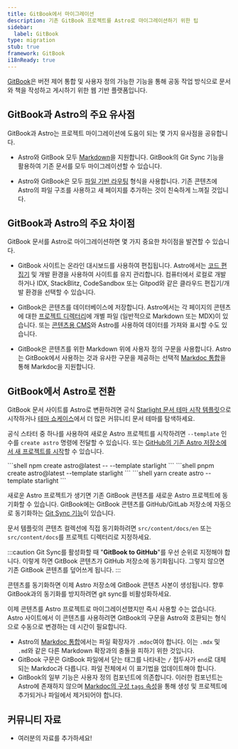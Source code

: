 ```yaml
---
title: GitBook에서 마이그레이션
description: 기존 GitBook 프로젝트를 Astro로 마이그레이션하기 위한 팁
sidebar:
  label: GitBook
type: migration
stub: true
framework: GitBook
i18nReady: true
---
```



[GitBook](https://gitbook.com)은 버전 제어 통합 및 사용자 정의 가능한 기능을 통해 공동 작업 방식으로 문서와 책을 작성하고 게시하기 위한 웹 기반 플랫폼입니다.

## GitBook과 Astro의 주요 유사점

GitBook과 Astro는 프로젝트 마이그레이션에 도움이 되는 몇 가지 유사점을 공유합니다.

- Astro와 GitBook 모두 [Markdown](/ko/guides/markdown-content/)을 지원합니다. GitBook의 Git Sync 기능을 활용하여 기존 문서를 모두 마이그레이션할 수 있습니다.

- Astro와 GitBook은 모두 [파일 기반 라우팅](/ko/guides/routing/) 형식을 사용합니다. 기존 콘텐츠에 Astro의 파일 구조를 사용하고 새 페이지를 추가하는 것이 친숙하게 느껴질 것입니다.

## GitBook과 Astro의 주요 차이점

GitBook 문서를 Astro로 마이그레이션하면 몇 가지 중요한 차이점을 발견할 수 있습니다.

- GitBook 사이트는 온라인 대시보드를 사용하여 편집됩니다. Astro에서는 [코드 편집기](/ko/editor-setup/) 및 개발 환경을 사용하여 사이트를 유지 관리합니다. 컴퓨터에서 로컬로 개발하거나 IDX, StackBlitz, CodeSandbox 또는 Gitpod와 같은 클라우드 편집기/개발 환경을 선택할 수 있습니다.

- GitBook은 콘텐츠를 데이터베이스에 저장합니다. Astro에서는 각 페이지의 콘텐츠에 대한 [프로젝트 디렉터리](/ko/basics/project-structure/)에 개별 파일 (일반적으로 Markdown 또는 MDX)이 있습니다. 또는 [콘텐츠용 CMS](/ko/guides/cms/)와 Astro를 사용하여 데이터를 가져와 표시할 수도 있습니다.

- GitBook은 콘텐츠를 위한 Markdown 위에 사용자 정의 구문을 사용합니다. Astro는 GitBook에서 사용하는 것과 유사한 구문을 제공하는 선택적 [Markdoc 통합](/ko/guides/integrations-guide/markdoc/)을 통해 Markdoc을 지원합니다.

## GitBook에서 Astro로 전환

GitBook 문서 사이트를 Astro로 변환하려면 공식 [Starlight 문서 테마 시작 템플릿](https://starlight.astro.build)으로 시작하거나 [테마 쇼케이스](https://astro.build/themes?search=&categories%5B%5D=docs)에서 더 많은 커뮤니티 문서 테마를 탐색하세요.

공식 스타터 중 하나를 사용하여 새로운 Astro 프로젝트를 시작하려면 `--template` 인수를 `create astro` 명령에 전달할 수 있습니다. 또는 [GitHub의 기존 Astro 저장소에서 새 프로젝트를 시작](/ko/install-and-setup/#cli-마법사로-설치)할 수 있습니다.

  <PackageManagerTabs>
    <Fragment slot="npm">
    ```shell
    npm create astro@latest -- --template starlight
    ```
    </Fragment>
    <Fragment slot="pnpm">
    ```shell
    pnpm create astro@latest --template starlight
    ```
    </Fragment>
    <Fragment slot="yarn">
    ```shell
    yarn create astro --template starlight
    ```
    </Fragment>
  </PackageManagerTabs>

새로운 Astro 프로젝트가 생기면 기존 GitBook 콘텐츠를 새로운 Astro 프로젝트에 동기화할 수 있습니다. GitBook에는 GitBook 콘텐츠를 GitHub/GitLab 저장소에 자동으로 동기화하는 [Git Sync 기능](https://docs.gitbook.com/product-tour/git-sync)이 있습니다.

문서 템플릿의 콘텐츠 컬렉션에 직접 동기화하려면 `src/content/docs/en` 또는 `src/content/docs`를 프로젝트 디렉터리로 지정하세요.

:::caution
Git Sync를 활성화할 때 "**GitBook to GitHub**"를 우선 순위로 지정해야 합니다. 이렇게 하면 GitBook 콘텐츠가 GitHub 저장소에 동기화됩니다. 그렇지 않으면 기존 GitBook 콘텐츠를 덮어쓰게 됩니다.
:::

콘텐츠를 동기화하면 이제 Astro 저장소에 GitBook 콘텐츠 사본이 생성됩니다. 향후 GitBook과의 동기화를 방지하려면 git sync를 비활성화하세요.

이제 콘텐츠를 Astro 프로젝트로 마이그레이션했지만 즉시 사용할 수는 없습니다. Astro 사이트에서 이 콘텐츠를 사용하려면 GitBook의 구문을 Astro와 호환되는 형식으로 수동으로 변경하는 데 시간이 필요합니다.

- Astro의 [Markdoc 통합](/ko/guides/integrations-guide/markdoc/)에서는 파일 확장자가 `.mdoc`여야 합니다. 이는 `.mdx` 및 `.md`와 같은 다른 Markdown 확장과의 충돌을 피하기 위한 것입니다.
- GitBook 구문은 GitBook 파일에서 닫는 태그를 나타내는 `/` 접두사가 `end`로 대체되는 Markdoc과 다릅니다. 파일 전체에서 이 표기법을 업데이트해야 합니다.
- GitBook의 일부 기능은 사용자 정의 컴포넌트에 의존합니다. 이러한 컴포넌트는 Astro에 존재하지 않으며 [Markdoc의 구성 `tags` 속성](/ko/guides/integrations-guide/markdoc/#astro-컴포넌트를-markdoc-태그로-사용)을 통해 생성 및 프로젝트에 추가되거나 파일에서 제거되어야 합니다.

## 커뮤니티 자료

- 여러분의 자료를 추가하세요!
